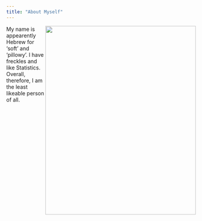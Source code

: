 ```yaml
---
title: "About Myself"
---
```


<body class="background1">

</body>

<img style="float: right;" src="img/IMG_0326.jpg" width="400" height="500">

My name is appearently Hebrew for 'soft' and 'pillowy'. I have freckles and like Statistics. Overall, therefore, I am the least likeable person of all.

